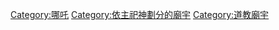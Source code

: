 {{Commons_category}}
{{Category_main}}
{{Category_more|哪吒}}

[[Category:哪吒|Category:哪吒]]
[[Category:依主祀神劃分的廟宇|Category:依主祀神劃分的廟宇]]
[[Category:道教廟宇|Category:道教廟宇]]